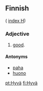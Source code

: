 ==Finnish==
( [[Wiktionary:Finnish_index_h|index H]])

===Adjective===

# [[good]].

====Antonyms====

* [[paha]]
* [[huono]]

[[pt:Hyvä]]
[[fi:Hyvä]]